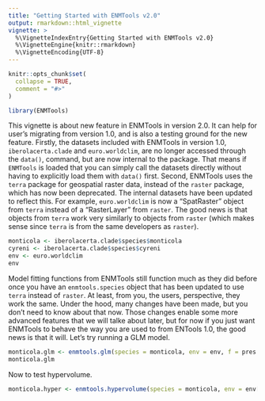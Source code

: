 ```yaml
---
title: "Getting Started with ENMTools v2.0"
output: rmarkdown::html_vignette
vignette: >
  %\VignetteIndexEntry{Getting Started with ENMTools v2.0}
  %\VignetteEngine{knitr::rmarkdown}
  %\VignetteEncoding{UTF-8}
---
```


```r
knitr::opts_chunk$set(
  collapse = TRUE,
  comment = "#>"
)
```

```r
library(ENMTools)
```

This vignette is about new feature in ENMTools in version 2.0. It can help for user's migrating from version 1.0, and is also a testing ground for the new feature. 
Firstly, the datasets included with ENMTools in version 1.0, `iberolacerta.clade` and `euro.worldclim`, are no longer accessed through the `data()`, command, but are now internal to the package. That means if `ENMTools` is loaded that you can simply call the datasets directly without having to explicitly load them with `data()` first.
Second, ENMTools uses the `terra` package for geospatial raster data, instead of the `raster` package, which has now been deprecated. The internal datasets have been updated to reflect this. For example, `euro.worldclim` is now a "SpatRaster" object from `terra` instead of a "RasterLayer" from `raster`. The good news is that objects from `terra` work very similarly to objects from `raster` (which makes sense since `terra` is from the same developers as `raster`).

```r
monticola <- iberolacerta.clade$species$monticola
cyreni <- iberolacerta.clade$species$cyreni
env <- euro.worldclim
env
```
Model fitting functions from ENMTools still function much as they did before once you have an `enmtools.species` object that has been updated to use `terra` instead of `raster`. At least, from you, the users, perspective, they work the same. Under the hood, many changes have been made, but you don't need to know about that now. Those changes enable some more advanced features that we will talke about later, but for now if you just want ENMTools to behave the way you are used to from ENTools 1.0, the good news is that it will. Let's try running a GLM model.

```r
monticola.glm <- enmtools.glm(species = monticola, env = env, f = pres ~ bio1 + bio12 + bio7, test.prop = 0.2)
monticola.glm
```
Now to test hypervolume.

```r
monticola.hyper <- enmtools.hypervolume(species = monticola, env = env[[c("bio1", "bio12", "bio7")]])

```
